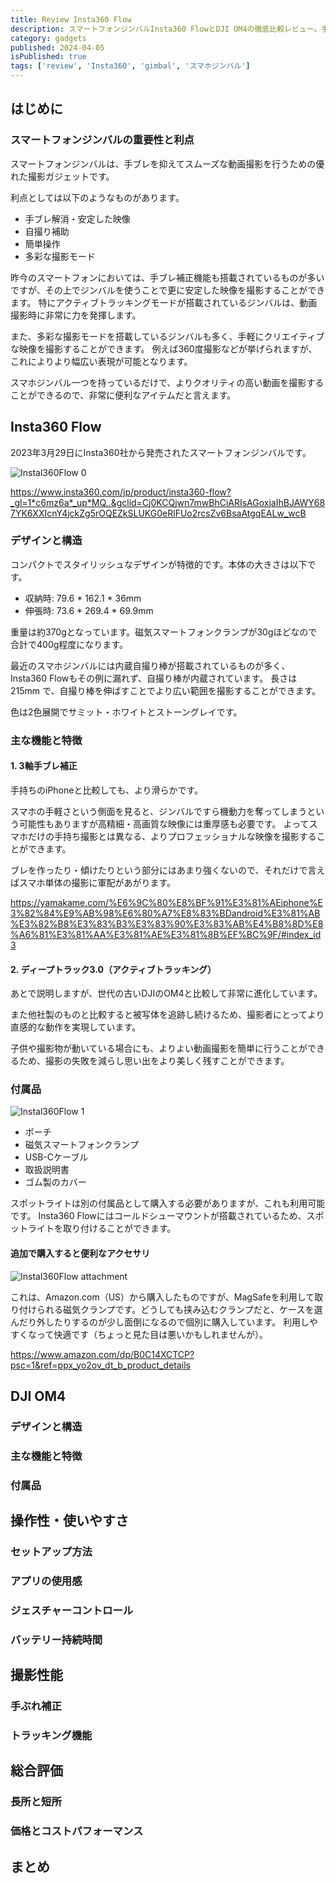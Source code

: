 ```yaml
---
title: Review Insta360 Flow
description: スマートフォンジンバルInsta360 FlowとDJI OM4の徹底比較レビュー。手ブレ補正や操作性、撮影モードなどの機能面から、デザインやコストパフォーマンスまで両製品の長所短所を詳しく解説します。
category: gadgets
published: 2024-04-05
isPublished: true
tags: ['review', 'Insta360', 'gimbal', 'スマホジンバル']
---
```


## はじめに

### スマートフォンジンバルの重要性と利点

スマートフォンジンバルは、手ブレを抑えてスムーズな動画撮影を行うための優れた撮影ガジェットです。

利点としては以下のようなものがあります。

- 手ブレ解消・安定した映像
- 自撮り補助
- 簡単操作
- 多彩な撮影モード

昨今のスマートフォンにおいては、手ブレ補正機能も搭載されているものが多いですが、その上でジンバルを使うことで更に安定した映像を撮影することができます。
特にアクティブトラッキングモードが搭載されているジンバルは、動画撮影時に非常に力を発揮します。

また、多彩な撮影モードを搭載しているジンバルも多く、手軽にクリエイティブな映像を撮影することができます。
例えば360度撮影などが挙げられますが、これによりより幅広い表現が可能となります。

スマホジンバル一つを持っているだけで、よりクオリティの高い動画を撮影することができるので、非常に便利なアイテムだと言えます。

## Insta360 Flow

2023年3月29日にInsta360社から発売されたスマートフォンジンバルです。

![Instal360Flow 0](https://funailog.imgix.net/2024/insta360flow-0.jpeg?auto=format,compress,enhance)


https://www.insta360.com/jp/product/insta360-flow?_gl=1*c6mz6a*_up*MQ..&gclid=Cj0KCQjwn7mwBhCiARIsAGoxjaIhBJAWY687YK6XXIcnY4jckZg5rOQEZkSLUKG0eRlFUo2rcsZv6BsaAtgqEALw_wcB


### デザインと構造

コンパクトでスタイリッシュなデザインが特徴的です。本体の大きさは以下です。

- 収納時: 79.6 * 162.1 * 36mm
- 伸張時: 73.6 * 269.4 * 69.9mm

重量は約370gとなっています。磁気スマートフォンクランプが30gほどなので合計で400g程度になります。

最近のスマホジンバルには内蔵自撮り棒が搭載されているものが多く、Insta360 Flowもその例に漏れず、自撮り棒が内蔵されています。
長さは 215mm で、自撮り棒を伸ばすことでより広い範囲を撮影することができます。

色は2色展開でサミット・ホワイトとストーングレイです。

### 主な機能と特徴

#### 1. 3軸手ブレ補正

手持ちのiPhoneと比較しても、より滑らかです。

スマホの手軽さという側面を見ると、ジンバルですら機動力を奪ってしまうという可能性もありますが高精細・高画質な映像には重厚感も必要です。
よってスマホだけの手持ち撮影とは異なる、よりプロフェッショナルな映像を撮影することができます。

ブレを作ったり・傾けたりという部分にはあまり強くないので、それだけで言えばスマホ単体の撮影に軍配があがります。

https://yamakame.com/%E6%9C%80%E8%BF%91%E3%81%AEiphone%E3%82%84%E9%AB%98%E6%80%A7%E8%83%BDandroid%E3%81%AB%E3%82%B8%E3%83%B3%E3%83%90%E3%83%AB%E4%B8%8D%E8%A6%81%E3%81%AA%E3%81%AE%E3%81%8B%EF%BC%9F/#index_id3

#### 2. ディープトラック3.0（アクティブトラッキング）

あとで説明しますが、世代の古いDJIのOM4と比較して非常に進化しています。

また他社製のものと比較すると被写体を追跡し続けるため、撮影者にとってより直感的な動作を実現しています。

子供や撮影物が動いている場合にも、よりよい動画撮影を簡単に行うことができるため、撮影の失敗を減らし思い出をより美しく残すことができます。

### 付属品

![Instal360Flow 1](https://funailog.imgix.net/2024/insta360flow-1.jpeg?auto=format,compress,enhance)

- ポーチ
- 磁気スマートフォンクランプ
- USB-Cケーブル
- 取扱説明書
- ゴム製のカバー

スポットライトは別の付属品として購入する必要がありますが、これも利用可能です。
Insta360 Flowにはコールドシューマウントが搭載されているため、スポットライトを取り付けることができます。

#### 追加で購入すると便利なアクセサリ

![Instal360Flow attachment](https://funailog.imgix.net/2024/insta360flow-attachment.jpeg?auto=format,compress,enhance)

これは、Amazon.com（US）から購入したものですが、MagSafeを利用して取り付けられる磁気クランプです。どうしても挟み込むクランプだと、ケースを選んだり外したりするのが少し面倒になるので個別に購入しています。
利用しやすくなって快適です（ちょっと見た目は悪いかもしれませんが）。

https://www.amazon.com/dp/B0C14XCTCP?psc=1&ref=ppx_yo2ov_dt_b_product_details

## DJI OM4

### デザインと構造

### 主な機能と特徴

### 付属品

## 操作性・使いやすさ

### セットアップ方法

### アプリの使用感

### ジェスチャーコントロール

### バッテリー持続時間

## 撮影性能

### 手ぶれ補正

### トラッキング機能

## 総合評価

### 長所と短所

### 価格とコストパフォーマンス

## まとめ
